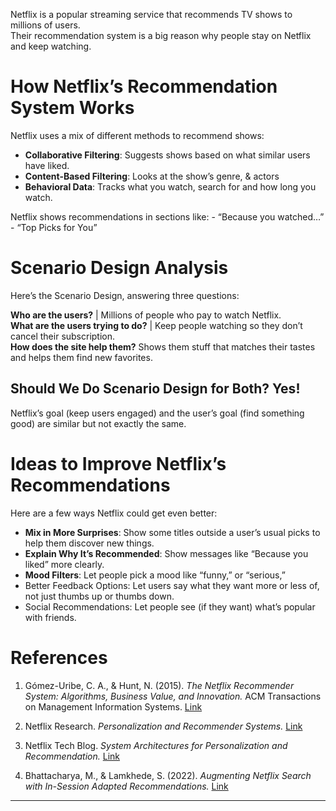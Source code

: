 

Netflix is a popular streaming service that recommends TV shows to millions of users.  
Their recommendation system is a big reason why people stay on Netflix and keep watching.


# How Netflix’s Recommendation System Works

Netflix uses a mix of different methods to recommend shows:

- **Collaborative Filtering**: Suggests shows based on what similar users have liked.
- **Content-Based Filtering**: Looks at the show’s genre, & actors
- **Behavioral Data**: Tracks what you watch, search for and how long you watch.


Netflix shows recommendations in sections like:
- "Because you watched..."
- "Top Picks for You"


# Scenario Design Analysis

Here’s the Scenario Design, answering three questions:

| **Who are the users?** | Millions of people who pay to watch Netflix.
| **What are the users trying to do?** | Keep people watching so they don’t cancel their subscription.
| **How does the site help them?** Shows them stuff that matches their tastes and helps them find new favorites. 

## Should We Do Scenario Design for Both? Yes!
Netflix’s goal (keep users engaged) and the user’s goal (find something good) are similar but not exactly the same.  


# Ideas to Improve Netflix’s Recommendations
Here are a few ways Netflix could get even better:

- **Mix in More Surprises**: Show some titles outside a user’s usual picks to help them discover new things.
- **Explain Why It’s Recommended**: Show messages like “Because you liked" more clearly.
- **Mood Filters**: Let people pick a mood like "funny," or "serious,"
- Better Feedback Options: Let users say what they want more or less of, not just thumbs up or thumbs down.
- Social Recommendations: Let people see (if they want) what’s popular with friends.

# References

1. Gómez-Uribe, C. A., & Hunt, N. (2015). *The Netflix Recommender System: Algorithms, Business Value, and Innovation.* ACM Transactions on Management Information Systems. [Link](https://dl.acm.org/doi/10.1145/2843948)

2. Netflix Research. *Personalization and Recommender Systems.* [Link](https://research.netflix.com/research-area/recommendations)

3. Netflix Tech Blog. *System Architectures for Personalization and Recommendation.* [Link](https://netflixtechblog.com/system-architectures-for-personalization-and-recommendation-e081aa94b5d8)

4. Bhattacharya, M., & Lamkhede, S. (2022). *Augmenting Netflix Search with In-Session Adapted Recommendations.* [Link](https://arxiv.org/abs/2206.02254)

---

